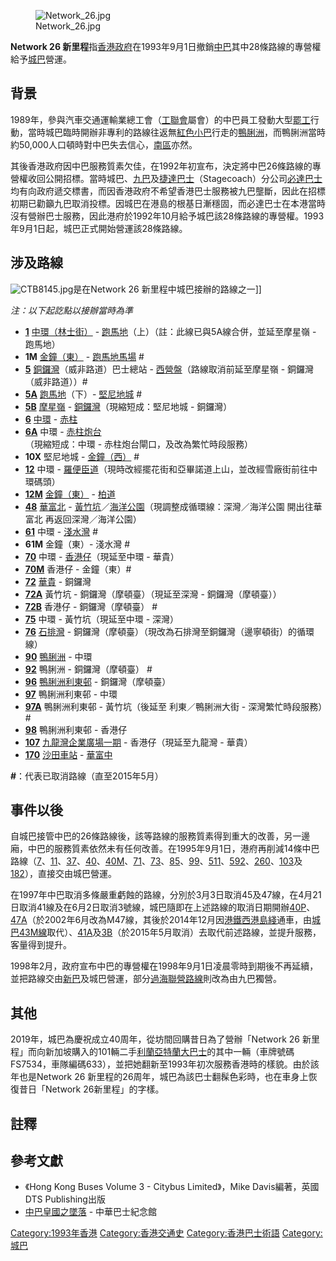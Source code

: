 {{no footnotes|time=2013-05-09}}
[[File:Network_26.jpg|right]]

'''Network 26 新里程'''指[[香港政府|香港政府]]在1993年9月1日撤銷[[中華汽車有限公司|中巴]]其中28條{{notetag|name=Number|1=包括26條前中巴港島獨營路線，另包括2條與[[九巴|九巴]]聯營的[[香港過海隧道巴士路線|過海隧道巴士]]路線。雖實際有28條路線，但於公開招標時港府只計算作26條路線（24條港島路線及2條過海隧道路線），因此城巴計劃時把此事件定名為'''Network 26 新里程'''。}}路線的專營權給予[[城巴|城巴]]營運。

== 背景 ==
1989年，參與汽車交通運輸業總工會（[[工聯會|工聯會]]屬會）的中巴員工發動大型[[罷工|罷工]]行動，當時城巴臨時開辦非專利的路線往返無[[香港小巴|紅色小巴]]行走的[[鴨脷洲|鴨脷洲]]，而鴨脷洲當時約50,000人口頓時對中巴失去信心，[[南區_(香港)|南區]]亦然。

其後香港政府因中巴服務質素欠佳，在1992年初宣布，決定將中巴26條路線的專營權收回公開招標。當時城巴、[[九巴|九巴]]及[[捷達集團|捷達巴士]]（Stagecoach）分公司[[必達巴士|必達巴士]]均有向政府遞交標書，而因香港政府不希望香港巴士服務被九巴壟斷，因此在招標初期已勸籲九巴取消投標。因城巴在港島的根基日漸穩固，而必達巴士在本港當時沒有營辦巴士服務，因此港府於1992年10月給予城巴該28條路線的專營權{{notetag|name=Number}}。1993年9月1日起，城巴正式開始營運該28條路線。

== 涉及路線 ==
[[File:CTB8145.jpg|thumb]]是在Network 26 新里程中城巴接辦的路線之一]]

''注：以下起訖點以接辦當時為準''
* '''[[城巴1號線|1]]''' [[中環（林士街）巴士總站|中環（林士街）]] - [[跑馬地|跑馬地]]（上）（註：此線已與5A線合併，並延至摩星嶺 - 跑馬地）
* '''1M''' [[金鐘（東）巴士總站|金鐘（東）]] - [[跑馬地馬場|跑馬地馬場]] #
* '''[[城巴5號線|5]]''' [[銅鑼灣|銅鑼灣]]（威非路道）巴士總站 - [[西營盤|西營盤]]（路線取消前延至摩星嶺 - 銅鑼灣（威非路道））#
* '''[[城巴5A線|5A]]''' [[跑馬地|跑馬地]]（下）- [[堅尼地城巴士總站|堅尼地城]] #
* '''[[城巴5B線|5B]]''' [[摩星嶺|摩星嶺]] - [[銅鑼灣|銅鑼灣]]（現縮短成：堅尼地城 - 銅鑼灣）
* '''[[城巴6系路線|6]]''' [[交易廣場|中環]] - [[赤柱|赤柱]]
* '''[[城巴6系路線|6A]]''' 中環 - [[赤柱炮台|赤柱炮台]]（現縮短成：中環 - 赤柱炮台閘口，及改為繁忙時段服務）
* '''10X''' 堅尼地城 - [[金鐘（西）巴士總站|金鐘（西）]] #
* '''[[城巴12線|12]]''' 中環 - [[羅便臣道|羅便臣道]]（現時改經擺花街和亞畢諾道上山，並改經雪廠街前往中環碼頭）
* '''[[城巴12M線|12M]]'''  [[金鐘（東）巴士總站|金鐘（東）]] - [[柏道|柏道]]
* '''[[城巴48線|48]]''' [[華富（北）巴士總站|華富北]] - [[黃竹坑|黃竹坑]]／[[香港海洋公園|海洋公園]]（現調整成循環線：深灣／海洋公園 開出往華富北 再返回深灣／海洋公園）
* '''[[城巴61線|61]]''' 中環 - [[淺水灣|淺水灣]] #
* '''61M''' 金鐘（東）- 淺水灣 #
* '''[[城巴70線|70]]''' 中環 - [[香港仔|香港仔]]（現延至中環 - 華貴）
* '''[[城巴70M線|70M]]''' 香港仔 - 金鐘（東）#
* '''[[城巴72線|72]]'''  [[華貴邨|華貴]] - 銅鑼灣
* '''[[城巴72A線|72A]]'''  黃竹坑 - 銅鑼灣（摩頓臺）（現延至深灣 - 銅鑼灣（摩頓臺））
* '''[[城巴72B線|72B]]'''  香港仔 - 銅鑼灣（摩頓臺） #
* '''[[城巴75線|75]]''' 中環 - 黃竹坑（現延至中環 - 深灣）
* '''[[城巴76線|76]]''' [[石排灣邨公共運輸交匯處|石排灣]] - 銅鑼灣（摩頓臺）（現改為石排灣至銅鑼灣（邊寧頓街）的循環線）
* '''[[城巴90線|90]]'''  [[鴨脷洲邨|鴨脷洲]] - 中環
* '''[[城巴92線|92]]''' 鴨脷洲 - 銅鑼灣（摩頓臺） #
* '''[[城巴96線|96]]''' [[利東邨巴士總站|鴨脷洲利東邨]] - 銅鑼灣（摩頓臺）
* '''[[城巴97線|97]]''' 鴨脷洲利東邨 - 中環
* '''[[城巴97A線|97A]]''' 鴨脷洲利東邨 - 黃竹坑（後延至 利東／鴨脷洲大街 - 深灣繁忙時段服務）#
* '''[[城巴98線|98]]''' 鴨脷洲利東邨 - 香港仔
* '''[[過海隧道巴士107線|107]]''' [[九龍灣公共運輸交匯處|九龍灣企業廣場一期]] - 香港仔（現延至九龍灣 - 華貴）
* '''[[過海隧道巴士170線|170]]''' [[沙田站|沙田車站]] - [[華富（中）巴士總站|華富中]]

'''#'''：代表已取消路線（直至2015年5月）

== 事件以後 ==
自城巴接管中巴的26條路線後，該等路線的服務質素得到重大的改善，另一邊廂，中巴的服務質素依然未有任何改善。在1995年9月1日，港府再削減14條中巴路線（[[城巴7號線|7]]、[[城巴11線|11]]、[[城巴37線|37]]、[[城巴40線|40]]、[[城巴40M線|40M]]、[[城巴71線|71]]、[[城巴73線|73]]、[[城巴85線|85]]、[[城巴99線|99]]、[[城巴11線|511]]、[[城巴592線|592]]、[[城巴260線|260]]、[[過海隧道巴士103線|103]]及[[過海隧道巴士182線|182]]），直接交由城巴營運。

在1997年中巴取消多條嚴重虧蝕的路線，分別於3月3日取消45及47線，在4月21日取消41線及在6月2日取消3號線，城巴隨即在上述路線的取消日期開辦[[城巴40P線|40P]]、[[城巴M47線|47A]]（於2002年6月改為M47線，其後於2014年12月因[[港鐵|港鐵]][[港島綫西延|西港島綫]]通車，由[[城巴43M線|城巴43M線]]取代）、[[城巴41A線|41A]]及[[城巴3B線|3B]]（於2015年5月取消）去取代前述路線，並提升服務，客量得到提升。

1998年2月，政府宣布中巴的專營權在1998年9月1日凌晨零時到期後不再延續，並把路線交由[[新巴|新巴]]及城巴營運，部分[[香港過海隧道巴士路線|過海聯營路線]]則改為由九巴獨營。

== 其他 ==
2019年，城巴為慶祝成立40周年，從坊間回購昔日為了營辦「Network 26 新里程」而向新加坡購入的101輛二手[[利蘭亞特蘭大巴士|利蘭亞特蘭大巴士]]的其中一輛（車牌號碼FS7534，車隊編碼633），並把她翻新至1993年初次服務香港時的樣貌。由於該年也是Network 26 新里程的26周年，城巴為該巴士翻髹色彩時，也在車身上恢復昔日「Network 26新里程」的字樣。

== 註釋 ==
{{NoteFoot}}

== 參考文獻 ==
*《Hong Kong Buses Volume 3 - Citybus Limited》，Mike Davis編著，英國DTS Publishing出版
*[http://www.chinamotorbus.com/bus/n26/ 中巴皇國之墜落]{{Wayback|url=http://www.chinamotorbus.com/bus/n26/ |date=20080725013844 }} - 中華巴士紀念館

[[Category:1993年香港|Category:1993年香港]]
[[Category:香港交通史|Category:香港交通史]]
[[Category:香港巴士術語|Category:香港巴士術語]]
[[Category:城巴|Category:城巴]]